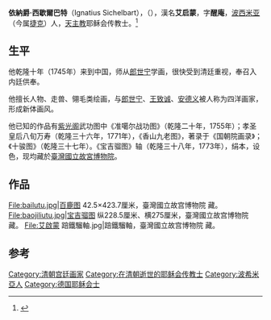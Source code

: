 '''依納爵·西歇爾巴特'''（Ignatius Sichelbart），（{{bd|1708年||1780年||}}），漢名'''艾启蒙'''，字'''醒庵'''，[[波西米亚|波西米亚]]（今属[[捷克|捷克]]）人，[[天主教|天主教]]耶稣会传教士。<ref>{{cite web| url=http://www.yingbishufa.com/ldhh/aiqimeng.htm| title=艾启蒙| accessdate=2014-02-13| deadurl=yes| archiveurl=https://web.archive.org/web/20120908015646/http://www.yingbishufa.com/ldhh/aiqimeng.htm| archivedate=2012-09-08}}</ref>

==生平==
他乾隆十年（1745年）来到中国，师从[[郎世宁|郎世宁]]学画，很快受到清廷重视，奉召入内廷供奉。

他擅长人物、走兽、翎毛类绘画，与[[郎世宁|郎世宁]]、[[王致诚|王致诚]]、[[安德义|安德义]]被人称为四洋画家，形成新体画风。

他已知的作品有[[紫光阁|紫光阁]]武功图中《准噶尔战功图》（乾隆二十年，1755年）；孝圣皇后八旬万寿（乾隆三十六年，1771年），《香山九老图》，著录于《国朝院画录》；《十骏图》（乾隆三十七年）。《宝吉骝图》轴（乾隆三十八年，1773年），绢本，设色，现均藏於[[臺灣|臺灣]][[國立故宮博物院|國立故宮博物院]]。

==作品==
<gallery>
File:bailutu.jpg|百鹿图 42.5×423.7厘米，臺灣國立故宫博物院 藏。
File:baojiliutu.jpg|宝吉骝图 纵228.5厘米、横275厘米，臺灣國立故宫博物院 藏。
File:艾啟蒙 踣鐵騮軸.jpg|踣鐵騮軸，臺灣國立故宫博物院 藏。
</gallery>

==参考==
{{Reflist}}

[[Category:清朝宫廷画家|Category:清朝宫廷画家]]
[[Category:在清朝逝世的耶稣会传教士|Category:在清朝逝世的耶稣会传教士]]
[[Category:波希米亞人|Category:波希米亞人]]
[[Category:德国耶稣会士|Category:德国耶稣会士]]